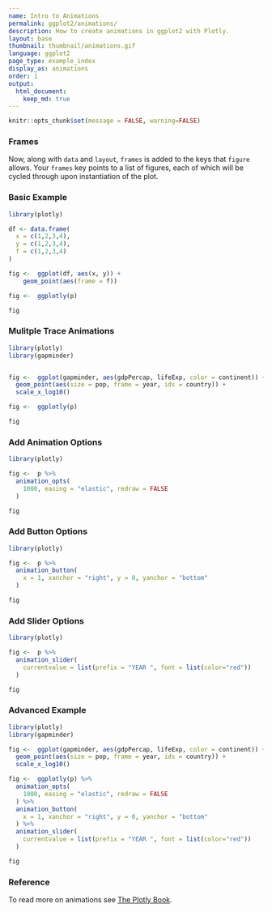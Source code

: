 ```yaml
---
name: Intro to Animations
permalink: ggplot2/animations/
description: How to create animations in ggplot2 with Plotly.
layout: base
thumbnail: thumbnail/animations.gif
language: ggplot2
page_type: example_index
display_as: animations
order: 1
output:
  html_document:
    keep_md: true
---
```


```r
knitr::opts_chunk$set(message = FALSE, warning=FALSE)
```
### Frames

Now, along with `data` and `layout`, `frames` is added to the keys that `figure` allows. Your `frames` key points to a list of figures, each of which will be cycled through upon instantiation of the plot.

### Basic Example

```r
library(plotly)

df <- data.frame(
  x = c(1,2,3,4), 
  y = c(1,2,3,4), 
  f = c(1,2,3,4)
)

fig <-  ggplot(df, aes(x, y)) +
    geom_point(aes(frame = f))

fig <-  ggplotly(p)

fig
```

### Mulitple Trace Animations

```r
library(plotly)
library(gapminder)


fig <-  ggplot(gapminder, aes(gdpPercap, lifeExp, color = continent)) +
  geom_point(aes(size = pop, frame = year, ids = country)) +
  scale_x_log10()

fig <-  ggplotly(p)

fig
```

### Add Animation Options

```r
library(plotly)

fig <-  p %>% 
  animation_opts(
    1000, easing = "elastic", redraw = FALSE
  )

fig
```

### Add Button Options

```r
library(plotly)

fig <-  p %>% 
  animation_button(
    x = 1, xanchor = "right", y = 0, yanchor = "bottom"
  )

fig
```

### Add Slider Options

```r
library(plotly)

fig <-  p %>%
  animation_slider(
    currentvalue = list(prefix = "YEAR ", font = list(color="red"))
  )

fig
```

### Advanced Example

```r
library(plotly)
library(gapminder)

fig <-  ggplot(gapminder, aes(gdpPercap, lifeExp, color = continent)) +
  geom_point(aes(size = pop, frame = year, ids = country)) +
  scale_x_log10()

fig <-  ggplotly(p) %>% 
  animation_opts(
    1000, easing = "elastic", redraw = FALSE
  ) %>% 
  animation_button(
    x = 1, xanchor = "right", y = 0, yanchor = "bottom"
  ) %>%
  animation_slider(
    currentvalue = list(prefix = "YEAR ", font = list(color="red"))
  )

fig
```

### Reference 

To read more on animations see [The Plotly Book](https://cpsievert.github.io/plotly_book/key-frame-animations.html).
